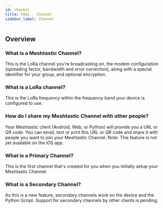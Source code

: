 ```yaml
---
id: channel
title: FAQs - Channel
sidebar_label: Channel
---
```


## Overview

### What is a Meshtastic Channel?

This is the LoRa channel you're broadcasting on, the modem configuration (spreading factor, bandwidth and error correction), along with a special identifier for your group, and optional encryption.

### What is a LoRa channel?

This is the LoRa frequency within the frequency band your device is configured to use.

### How do I share my Meshtastic Channel with other people?

Your Meshtastic client (Android, Web, or Python) will provide you a URL or QR code. You can email, text or print this URL or QR code and share it with people you want to join your Meshtastic Channel. Note: This feature is not yet available on the iOS app.

### What is a Primary Channel?

This is the first channel that's created for you when you initially setup your Meshtastic Channel.

### What is a Secondary Channel?

As this is a new feature, secondary channels work on the device and the Python Script. Support for secondary channels by other clients is pending.
